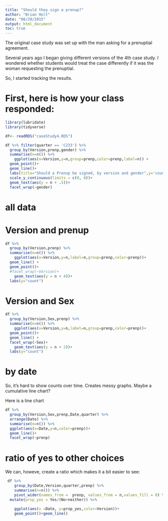 ```yaml
---
title: "Should they sign a prenup?"
author: "Brian Holt"
date: "08/20/2015"
output: html_document
toc: true
---
```


The original case study was set up with the man asking for a prenuptial agreement.

Several years ago I began giving different versions of the 4th case study.  I wondered whether students would treat the case differently if it was the woman requesting the prenuptial.

So, I started tracking the results.  



# First, here is how your class responded:

```r
library(lubridate)
library(tidyverse)
```
```r
df<- readRDS("caseStudy4.RDS")
```


```r
df %>% filter(quarter == 'C233') %>% 
  group_by(Version,prenp,gender) %>% 
  summarise(n=n()) %>% 
    ggplot(aes(x=Version,y=n,group=prenp,color=prenp,label=n)) +
  geom_point()+
  geom_line()+
  labs(title="Should a Prenup be signed, by version and gender",y='count') +
  scale_y_continuous(limits = c(0, 8))+
  geom_text(aes(y = n + .5))+
  facet_wrap(~gender)
```


# all data




#  Version and prenup

```r
df %>% 
  group_by(Version,prenp) %>% 
  summarise(n=n()) %>% 
    ggplot(aes(x=Version,y=n,label=n,group=prenp,color=prenp))+
  geom_line() +
  geom_point()+
  #facet_wrap(~Version)+
    geom_text(aes(y = n + 4))+
  labs(y="count")
```


#  Version and Sex

```r
df %>% 
  group_by(Version,Sex,prenp) %>% 
  summarise(n=n()) %>% 
    ggplot(aes(x=Version,y=n,label=n,group=prenp,color=prenp))+
  geom_point()+
  geom_line() +
  facet_wrap(~Sex)+
    geom_text(aes(y = n + 2))+
  labs(y="count")
```


# by date

So, it's hard to show counts over time.  Creates messy graphs.  Maybe a cumulative line chart? 

Here is a line chart

```r
df %>% 
  group_by(Version,Sex,prenp,Date,quarter) %>%
  arrange(Date) %>% 
  summarise(n=n()) %>% 
  ggplot(aes(x=Date,y=n,color=prenp))+
  geom_line()+
  facet_wrap(~prenp)

```

# ratio of yes to other choices


We can, howeve, create a ratio which makes it a bit easier to see:




```r
 df %>%
    group_by(Date,Version,quarter,prenp) %>%
    summarise(n=n()) %>%
    pivot_wider(names_from =  prenp, values_from = n,values_fill = 0) %>% 
  mutate(prop_yes = Yes/(No+neither)) %>%

    ggplot(aes(x =Date, y=prop_yes,color=Version))+
    geom_point()+geom_line()

```
